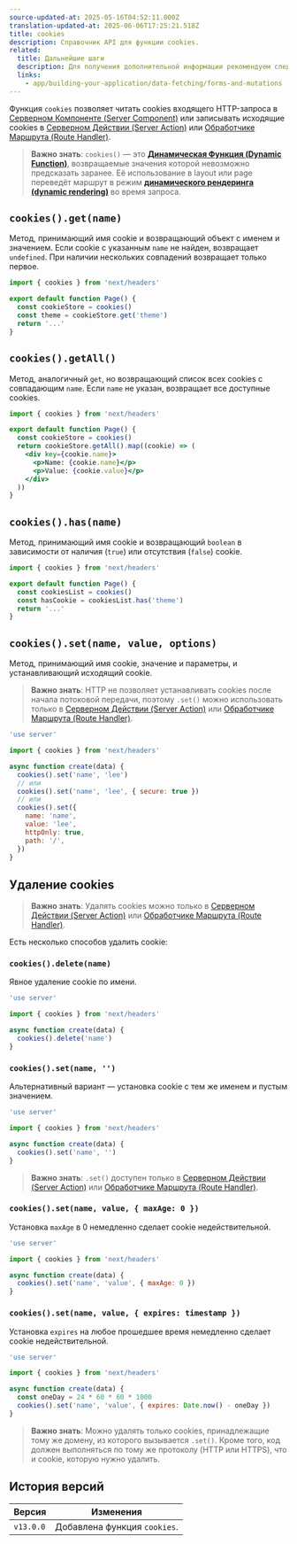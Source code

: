 ```yaml
---
source-updated-at: 2025-05-16T04:52:11.000Z
translation-updated-at: 2025-06-06T17:25:21.518Z
title: cookies
description: Справочник API для функции cookies.
related:
  title: Дальнейшие шаги
  description: Для получения дополнительной информации рекомендуем следующие разделы
  links:
    - app/building-your-application/data-fetching/forms-and-mutations
---
```


Функция `cookies` позволяет читать cookies входящего HTTP-запроса в [Серверном Компоненте (Server Component)](/docs/app/building-your-application/rendering/server-components) или записывать исходящие cookies в [Серверном Действии (Server Action)](/docs/app/building-your-application/data-fetching/forms-and-mutations) или [Обработчике Маршрута (Route Handler)](/docs/app/building-your-application/routing/route-handlers).

> **Важно знать**: `cookies()` — это **[Динамическая Функция (Dynamic Function)](/docs/app/building-your-application/rendering/server-components#server-rendering-strategies#dynamic-functions)**, возвращаемые значения которой невозможно предсказать заранее. Её использование в layout или page переведёт маршрут в режим **[динамического рендеринга (dynamic rendering)](/docs/app/building-your-application/rendering/server-components#dynamic-rendering)** во время запроса.

## `cookies().get(name)`

Метод, принимающий имя cookie и возвращающий объект с именем и значением. Если cookie с указанным `name` не найден, возвращает `undefined`. При наличии нескольких совпадений возвращает только первое.

```jsx filename="app/page.js"
import { cookies } from 'next/headers'

export default function Page() {
  const cookieStore = cookies()
  const theme = cookieStore.get('theme')
  return '...'
}
```

## `cookies().getAll()`

Метод, аналогичный `get`, но возвращающий список всех cookies с совпадающим `name`. Если `name` не указан, возвращает все доступные cookies.

```jsx filename="app/page.js"
import { cookies } from 'next/headers'

export default function Page() {
  const cookieStore = cookies()
  return cookieStore.getAll().map((cookie) => (
    <div key={cookie.name}>
      <p>Name: {cookie.name}</p>
      <p>Value: {cookie.value}</p>
    </div>
  ))
}
```

## `cookies().has(name)`

Метод, принимающий имя cookie и возвращающий `boolean` в зависимости от наличия (`true`) или отсутствия (`false`) cookie.

```jsx filename="app/page.js"
import { cookies } from 'next/headers'

export default function Page() {
  const cookiesList = cookies()
  const hasCookie = cookiesList.has('theme')
  return '...'
}
```

## `cookies().set(name, value, options)`

Метод, принимающий имя cookie, значение и параметры, и устанавливающий исходящий cookie.

> **Важно знать**: HTTP не позволяет устанавливать cookies после начала потоковой передачи, поэтому `.set()` можно использовать только в [Серверном Действии (Server Action)](/docs/app/building-your-application/data-fetching/forms-and-mutations) или [Обработчике Маршрута (Route Handler)](/docs/app/building-your-application/routing/route-handlers).

```js filename="app/actions.js"
'use server'

import { cookies } from 'next/headers'

async function create(data) {
  cookies().set('name', 'lee')
  // или
  cookies().set('name', 'lee', { secure: true })
  // или
  cookies().set({
    name: 'name',
    value: 'lee',
    httpOnly: true,
    path: '/',
  })
}
```

## Удаление cookies

> **Важно знать**: Удалять cookies можно только в [Серверном Действии (Server Action)](/docs/app/building-your-application/data-fetching/forms-and-mutations) или [Обработчике Маршрута (Route Handler)](/docs/app/building-your-application/routing/route-handlers).

Есть несколько способов удалить cookie:

### `cookies().delete(name)`

Явное удаление cookie по имени.

```js filename="app/actions.js"
'use server'

import { cookies } from 'next/headers'

async function create(data) {
  cookies().delete('name')
}
```

### `cookies().set(name, '')`

Альтернативный вариант — установка cookie с тем же именем и пустым значением.

```js filename="app/actions.js"
'use server'

import { cookies } from 'next/headers'

async function create(data) {
  cookies().set('name', '')
}
```

> **Важно знать**: `.set()` доступен только в [Серверном Действии (Server Action)](/docs/app/building-your-application/data-fetching/forms-and-mutations) или [Обработчике Маршрута (Route Handler)](/docs/app/building-your-application/routing/route-handlers).

### `cookies().set(name, value, { maxAge: 0 })`

Установка `maxAge` в 0 немедленно сделает cookie недействительной.

```js filename="app/actions.js"
'use server'

import { cookies } from 'next/headers'

async function create(data) {
  cookies().set('name', 'value', { maxAge: 0 })
}
```

### `cookies().set(name, value, { expires: timestamp })`

Установка `expires` на любое прошедшее время немедленно сделает cookie недействительной.

```js filename="app/actions.js"
'use server'

import { cookies } from 'next/headers'

async function create(data) {
  const oneDay = 24 * 60 * 60 * 1000
  cookies().set('name', 'value', { expires: Date.now() - oneDay })
}
```

> **Важно знать**: Можно удалять только cookies, принадлежащие тому же домену, из которого вызывается `.set()`. Кроме того, код должен выполняться по тому же протоколу (HTTP или HTTPS), что и cookie, которую нужно удалить.

## История версий

| Версия    | Изменения                |
| --------- | ------------------------ |
| `v13.0.0` | Добавлена функция `cookies`. |